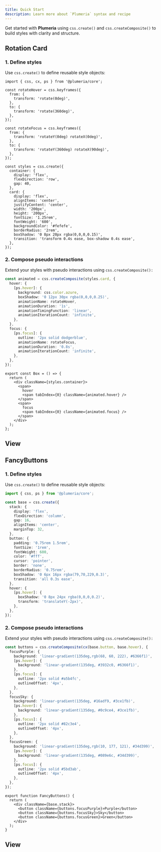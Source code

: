 ```yaml
---
title: Quick Start
description: Learn more about `Plumeria` syntax and recipe
---
```



Get started with **Plumeria** using `css.create()` and `css.createComposite()` to build styles with clarity and structure.

## Rotation Card

### 1. Define styles

Use `css.create()` to define reusable style objects:

```tsx
import { css, cx, ps } from '@plumeria/core';

const rotateHover = css.keyframes({
  from: {
    transform: 'rotate(0deg)',
  },
  to: {
    transform: 'rotate(360deg)',
  },
});

const rotateFocus = css.keyframes({
  from: {
    transform: 'rotateY(0deg) rotateX(0deg)',
  },
  to: {
    transform: 'rotateY(360deg) rotateX(90deg)',
  },
});

const styles = css.create({
  container: {
    display: 'flex',
    flexDirection: 'row',
    gap: 40,
  },
  card: {
    display: 'flex',
    alignItems: 'center',
    justifyContent: 'center',
    width: '200px',
    height: '200px',
    fontSize: '1.25rem',
    fontWeight: '600',
    backgroundColor: '#fefefe',
    borderRadius: '2rem',
    boxShadow: '0 8px 20px rgba(0,0,0,0.15)',
    transition: 'transform 0.4s ease, box-shadow 0.4s ease',
  },
});
```

### 2. Compose pseudo interactions
Extend your styles with pseudo interactions using `css.createComposite():`

```ts
const animated = css.createComposite(styles.card, {
  hover: {
    [ps.hover]: {
      background: css.color.azure,
      boxShadow: '0 12px 30px rgba(0,0,0,0.25)',
      animationName: rotateHover,
      animationDuration: '1s',
      animationTimingFunction: 'linear',
      animationIterationCount: 'infinite',
    },
  },
  focus: {
    [ps.focus]: {
      outline: '2px solid dodgerblue',
      animationName: rotateFocus,
      animationDuration: '0.8s',
      animationIterationCount: 'infinite',
    },
  },
});
```

```tsx title="JSX"
export const Box = () => {
  return (
    <div className={styles.container}>
      <span>
        hover
        <span tabIndex={0} className={animated.hover} />
      </span>
      <span>
        focus
        <span tabIndex={0} className={animated.focus} />
      </span>
    </div>
  );
};
```

## View
<Box />

## FancyButtons

### 1. Define styles
Use `css.create()` to define reusable style objects:

```ts
import { css, ps } from '@plumeria/core';

const base = css.create({
  stack: {
    display: 'flex',
    flexDirection: 'column',
    gap: 16,
    alignItems: 'center',
    marginTop: 32,
  },
  button: {
    padding: '0.75rem 1.5rem',
    fontSize: '1rem',
    fontWeight: 600,
    color: '#fff',
    cursor: 'pointer',
    border: 'none',
    borderRadius: '0.75rem',
    boxShadow: '0 6px 16px rgba(79,70,229,0.3)',
    transition: 'all 0.3s ease',
  },
  hover: {
    [ps.hover]: {
      boxShadow: '0 8px 24px rgba(0,0,0,0.2)',
      transform: 'translateY(-2px)',
    },
  },
});
```

### 2. Compose pseudo interactions
Extend your styles with pseudo interactions using `css.createComposite():`
```ts
const buttons = css.createComposite(cx(base.button, base.hover), {
  focusPurple: {
    background: 'linear-gradient(135deg,rgb(68, 60, 222), #6366f1)',
    [ps.hover]: {
      background: 'linear-gradient(135deg, #3932c0, #6366f1)',
    },
    [ps.focus]: {
      outline: '2px solid #a5b4fc',
      outlineOffset: '4px',
    },
  },
  focusSky: {
    background: 'linear-gradient(135deg, #16adf9, #3ce1fb)',
    [ps.hover]: {
      background: 'linear-gradient(135deg, #0c9ce4, #3ce1fb)',
    },
    [ps.focus]: {
      outline: '2px solid #82c3e4',
      outlineOffset: '4px',
    },
  },
  focusGreen: {
    background: 'linear-gradient(135deg,rgb(10, 177, 121), #34d399)',
    [ps.hover]: {
      background: 'linear-gradient(135deg, #089e6c, #34d399)',
    },
    [ps.focus]: {
      outline: '2px solid #5bd3ab',
      outlineOffset: '4px',
    },
  },
});
```

```tsx title="JSX"
export function FancyButtons() {
  return (
    <div className={base.stack}>
      <button className={buttons.focusPurple}>Purple</button>
      <button className={buttons.focusSky}>Sky</button>
      <button className={buttons.focusGreen}>Green</button>
    </div>
  );
}
```

## View
<FancyButtons />